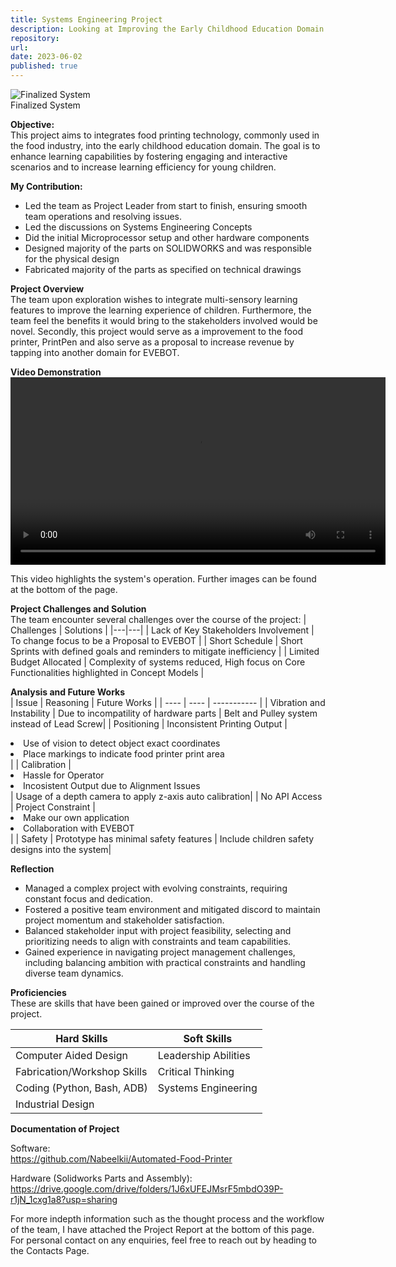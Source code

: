 ```yaml
---
title: Systems Engineering Project
description: Looking at Improving the Early Childhood Education Domain with Food Printing Technology
repository: 
url: 
date: 2023-06-02
published: true
---
```


![Finalized System](/images/System1.jpg) <br/>
Finalized System


**Objective:** <br/>
This project aims to integrates food printing technology, commonly used in the food industry, into the early childhood education domain. 
The goal is to enhance learning capabilities by fostering engaging and interactive scenarios and to increase learning efficiency for young children. 


**My Contribution:** <br/>
- Led the team as Project Leader from start to finish, ensuring smooth team operations and resolving issues.
- Led the discussions on Systems Engineering Concepts
- Did the initial Microprocessor setup and other hardware components
- Designed majority of the parts on SOLIDWORKS and was responsible for the physical design
- Fabricated majority of the parts as specified on technical drawings


**Project Overview** <br/>
The team upon exploration wishes to integrate multi-sensory learning features to improve the learning experience of children. 
Furthermore, the team feel the benefits it would bring to the stakeholders involved would be novel.
Secondly, this project would serve as a improvement to the food printer, PrintPen and also serve as a proposal to increase revenue by tapping into another domain for EVEBOT.


**Video Demonstration** <br/>
<video controls width="600">
  <source src="/videos/video1.mp4" type="video/mp4" />
  Your browser does not support the video tag.
</video>

This video highlights the system's operation.
Further images can be found at the bottom of the page.


**Project Challenges and Solution** <br/>
The team encounter several challenges over the course of the project:
| Challenges | Solutions |
|---|---|
| Lack of Key Stakeholders Involvement | To change focus to be a Proposal to EVEBOT |
| Short Schedule | Short Sprints with defined goals and reminders to mitigate inefficiency |
| Limited Budget Allocated | Complexity of systems reduced, High focus on Core Functionalities highlighted in Concept Models |


**Analysis and Future Works** <br/>
| Issue | Reasoning | Future Works |
| ---- | ---- | ----------- |
| Vibration and Instability | Due to incompatility of hardware parts | Belt and Pulley system instead of Lead Screw|
| Positioning | Inconsistent Printing Output | <li>Use of vision to detect object exact coordinates</li> <li>Place markings to indicate food printer print area</li>|
| Calibration | <li>Hassle for Operator</li><li>Incosistent Output due to Alignment Issues</li> | Usage of a depth camera to apply z-axis auto calibration|
| No API Access | Project Constraint | <li>Make our own application</li> <li>Collaboration with EVEBOT</li>|
| Safety | Prototype has minimal safety features | Include children safety designs into the system|


**Reflection** <br/>
- Managed a complex project with evolving constraints, requiring constant focus and dedication.
- Fostered a positive team environment and mitigated discord to maintain project momentum and stakeholder satisfaction.
- Balanced stakeholder input with project feasibility, selecting and prioritizing needs to align with constraints and team capabilities.
- Gained experience in navigating project management challenges, including balancing ambition with practical constraints and handling diverse team dynamics.


**Proficiencies** <br/>
These are skills that have been gained or improved over the course of the project.

| Hard Skills | Soft Skills |
|---|---|
| Computer Aided Design | Leadership Abilities |
| Fabrication/Workshop Skills | Critical Thinking |
|Coding (Python, Bash, ADB) | Systems Engineering |
|Industrial Design | 


**Documentation of Project** <br/>

Software: <br/>
https://github.com/Nabeelkii/Automated-Food-Printer

Hardware (Solidworks Parts and Assembly):
https://drive.google.com/drive/folders/1J6xUFEJMsrF5mbdO39P-r1jN_1cxg1a8?usp=sharing


For more indepth information such as the thought process and the workflow of the team, I have attached the Project Report at the bottom of this page.
For personal contact on any enquiries, feel free to reach out by heading to the Contacts Page.
